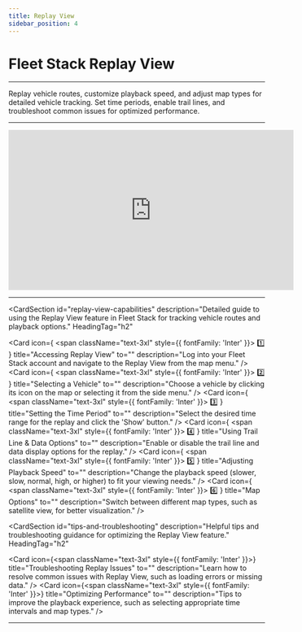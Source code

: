 ```yaml
---
title: Replay View
sidebar_position: 4
---
```


# Fleet Stack Replay View

---

Replay vehicle routes, customize playback speed, and adjust map types for detailed vehicle tracking. Set time periods, enable trail lines, and troubleshoot common issues for optimized performance.

---

<div style={{ display: 'flex', justifyContent: 'center', marginTop: '20px' }}>
  <iframe
    width="560"
    height="315"
    src="https://www.youtube.com/embed/icvyFDV8s2c?si=kCdKLtlST_nRx3at"
    title="Scheduled Reports Management Tutorial"
    frameBorder="0"
    allow="accelerometer; autoplay; clipboard-write; encrypted-media; gyroscope; picture-in-picture"
    allowFullScreen
  ></iframe>
</div>

---

<CardSection
  id="replay-view-capabilities"
  description="Detailed guide to using the Replay View feature in Fleet Stack for tracking vehicle routes and playback options."
  HeadingTag="h2"
>
  <Card
    icon={
      <span className="text-3xl" style={{ fontFamily: 'Inter' }}>
        1️⃣
      </span>
    }
    title="Accessing Replay View"
    to=""
    description="Log into your Fleet Stack account and navigate to the Replay View from the map menu."
  />
  <Card
    icon={
      <span className="text-3xl" style={{ fontFamily: 'Inter' }}>
        2️⃣
      </span>
    }
    title="Selecting a Vehicle"
    to=""
    description="Choose a vehicle by clicking its icon on the map or selecting it from the side menu."
  />
  <Card
    icon={
      <span className="text-3xl" style={{ fontFamily: 'Inter' }}>
        3️⃣
      </span>
    }
    title="Setting the Time Period"
    to=""
    description="Select the desired time range for the replay and click the 'Show' button."
  />
  <Card
    icon={
      <span className="text-3xl" style={{ fontFamily: 'Inter' }}>
        4️⃣
      </span>
    }
    title="Using Trail Line & Data Options"
    to=""
    description="Enable or disable the trail line and data display options for the replay."
  />
  <Card
    icon={
      <span className="text-3xl" style={{ fontFamily: 'Inter' }}>
        5️⃣
      </span>
    }
    title="Adjusting Playback Speed"
    to=""
    description="Change the playback speed (slower, slow, normal, high, or higher) to fit your viewing needs."
  />
  <Card
    icon={
      <span className="text-3xl" style={{ fontFamily: 'Inter' }}>
        6️⃣
      </span>
    }
    title="Map Options"
    to=""
    description="Switch between different map types, such as satellite view, for better visualization."
  />
</CardSection>

<CardSection
  id="tips-and-troubleshooting"
  description="Helpful tips and troubleshooting guidance for optimizing the Replay View feature."
  HeadingTag="h2"
>
  <Card
    icon={<span className="text-3xl" style={{ fontFamily: 'Inter' }}></span>}
    title="Troubleshooting Replay Issues"
    to=""
    description="Learn how to resolve common issues with Replay View, such as loading errors or missing data."
  />
  <Card
    icon={<span className="text-3xl" style={{ fontFamily: 'Inter' }}></span>}
    title="Optimizing Performance"
    to=""
    description="Tips to improve the playback experience, such as selecting appropriate time intervals and map types."
  />
</CardSection>


---
<head>
  <title>Fleet Stack Replay View</title>
  <meta
    name="description"
    content="A step-by-step guide for using the Replay View in Fleet Stack, including vehicle selection, playback options, and troubleshooting tips."
  />
</head>
